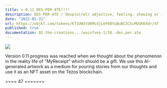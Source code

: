 ```yaml
---
title: v.0.11 DES·PER·ATE!!!!
description: DES·PER·ATE /ˈdesp(ə)rət/ adjective, feeling, showing or involving a hopeless sense that a situation is so bad as to be impossible to deal with.
date: "2022-01-31"
url: https://objkt.com/tokens/KT1UW3tU6MsdjLeF6BYuBuNC3C5cMUSK64dr/47
published: true
documentation: 02-the-creations.../waivfves-1/38.-des.per.ate
---
```


[![](/images/prog/0.11-com.gif)](/images/prog/0.11-com.gif)

Version 0.11 progress was reached when we thought about the phenomenon in the reality life of "MyReceipt" which should be a gift. We use this AI-generated artwork as a medium for pouring stories from our thoughts and use it as an NFT asset on the Tezos blockchain.

==== 47 =======
